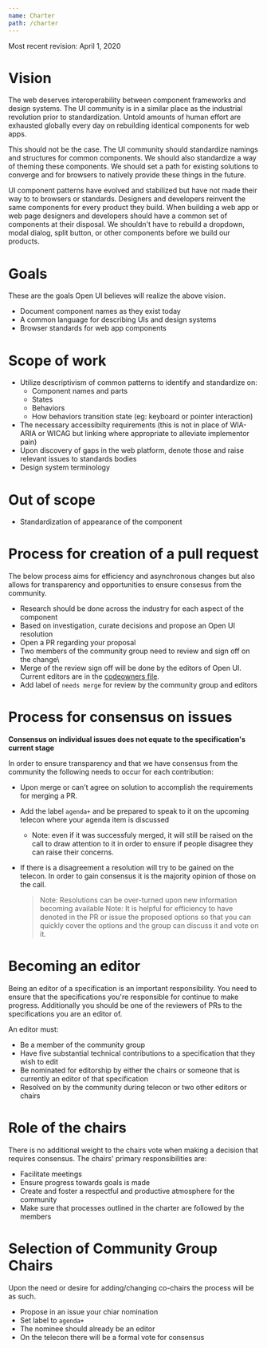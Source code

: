 ```yaml
---
name: Charter
path: /charter
---
```


Most recent revision: April 1, 2020

# Vision

The web deserves interoperability between component frameworks and design systems.
The UI community is in a similar place as the industrial revolution prior to standardization.
Untold amounts of human effort are exhausted globally every day on rebuilding identical components for web apps.

This should not be the case.
The UI community should standardize namings and structures for common components.
We should also standardize a way of theming these components.
We should set a path for existing solutions to converge and for browsers to natively provide these things in the future.

UI component patterns have evolved and stabilized but have not made their way to to browsers or standards.
Designers and developers reinvent the same components for every product they build.
When building a web app or web page designers and developers should have a common set of components at their disposal.
We shouldn't have to rebuild a dropdown, modal dialog, split button, or other components before we build our products.

# Goals

These are the goals Open UI believes will realize the above vision.

- Document component names as they exist today
- A common language for describing UIs and design systems
- Browser standards for web app components

# Scope of work

- Utilize descriptivism of common patterns to identify and standardize on:
  - Component names and parts
  - States
  - Behaviors
  - How behaviors transition state (eg: keyboard or pointer interaction)
- The necessary accessibilty requirements (this is not in place of
  WIA-ARIA or WICAG but linking where appropriate to alleviate implementor pain)
- Upon discovery of gaps in the web platform, denote those and raise relevant issues to
  standards bodies
- Design system terminology

# Out of scope

- Standardization of appearance of the component

# Process for creation of a pull request

The below process aims for efficiency and asynchronous changes but also allows for transparency
and opportunities to ensure consesus from the community.

- Research should be done across the industry for each aspect of the component
- Based on investigation, curate decisions and propose an Open UI resolution
- Open a PR regarding your proposal
- Two members of the community group need to review and sign off on the change\
- Merge of the review sign off will be done by the editors of Open UI.
  Current editors are in the [codeowners file](https://github.com/WICG/open-ui/blob/master/.github/CODEOWNERS).
- Add label of `needs merge` for review by the community group and editors

# Process for consensus on issues

**Consensus on individual issues does not equate to the specification's current stage**

In order to ensure transparency and that we have consensus from the community the following
needs to occur for each contribution:

- Upon merge or can't agree on solution to accomplish the requirements for
  merging a PR.
- Add the label `agenda+` and be prepared to speak to it on the upcoming
  telecon where your agenda item is discussed
  - Note: even if it was successfuly merged, it will still be raised on the call
    to draw attention to it in order to ensure if people disagree they can raise their
    concerns.
- If there is a disagreement a resolution will try to be gained on the telecon. In order
  to gain consensus it is the majority opinion of those on the call.

  > Note: Resolutions can be over-turned upon new information becoming available
  > Note: It is helpful for efficiency to have denoted in the PR or issue the proposed
  > options so that you can quickly cover the options and the group can discuss it and
  > vote on it.

# Becoming an editor

Being an editor of a specification is an important responsibility. You need to ensure that
the specifications you're responsible for continue to make progress. Additionally you should
be one of the reviewers of PRs to the specifications you are an editor of.

An editor must:

- Be a member of the community group
- Have five substantial technical contributions to a specification that they wish to edit
- Be nominated for editorship by either the chairs or someone that is currently an
  editor of that specification
- Resolved on by the community during telecon or two other editors or chairs

# Role of the chairs

There is no additional weight to the chairs vote when making a decision that requires
consensus. The chairs' primary responsibilities are:

- Facilitate meetings
- Ensure progress towards goals is made
- Create and foster a respectful and productive atmosphere for the community
- Make sure that processes outlined in the charter are followed by the members

# Selection of Community Group Chairs

Upon the need or desire for adding/changing co-chairs the process will be as such.

- Propose in an issue your chiar nomination
- Set label to `agenda+`
- The nominee should already be an editor
- On the telecon there will be a formal vote for consensus
